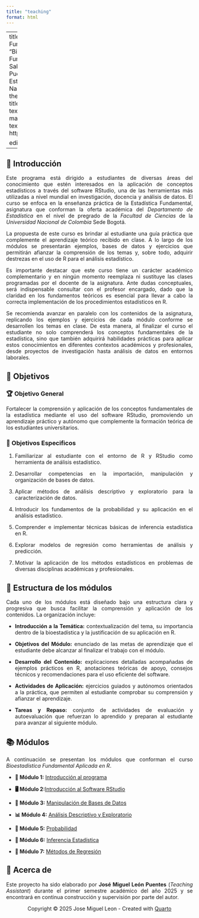 ```yaml
---
title: "teaching"
format: html
---
```


---
title: "Módulo 1: Bioestadística Fundamental Aplicada en R"
subtitle: "Bioestadística Fundamental y Estadística Fundamental para las Ciencias de la Salud"
author: 
- name: "Jose Miguel Leon Puentes"
  affiliation: "Departamento de Estadística"
institute: "Universidad Nacional de Colombia"
format:
  html:
    theme: cosmo
    toc: true
    toc-depth: 4
    toc-title: Tabla de Contenido
    other-links:
      - text: Contacto
        icon: mailbox
        href: mailto:joleonp@unal.edu.co
    code-links:
      - text: GitHub
        icon: github
        href: https://github.com/jmlionc/AppliedBiostats

editor: visual
---

## 🌱 Introducción

::: {style="text-align: justify;"}
Este programa está dirigido a estudiantes de diversas áreas del conocimiento que estén interesados en la aplicación de conceptos estadísticos a través del software RStudio, una de las herramientas más utilizadas a nivel mundial en investigación, docencia y análisis de datos. El curso se enfoca en la enseñanza práctica de la Estadística Fundamental, asignatura que conforman la oferta académica del *Departamento de Estadística* en el nivel de pregrado de la *Facultad de Ciencias* de la *Universidad Nacional de Colombia* Sede Bogotá.

La propuesta de este curso es brindar al estudiante una guía práctica que complemente el aprendizaje teórico recibido en clase. A lo largo de los módulos se presentarán ejemplos, bases de datos y ejercicios que permitirán afianzar la comprensión de los temas y, sobre todo, adquirir destrezas en el uso de R para el análisis estadístico.

Es importante destacar que este curso tiene un carácter académico complementario y en ningún momento reemplaza ni sustituye las clases programadas por el docente de la asignatura. Ante dudas conceptuales, será indispensable consultar con el profesor encargado, dado que la claridad en los fundamentos teóricos es esencial para llevar a cabo la correcta implementación de los procedimientos estadísticos en R.

Se recomienda avanzar en paralelo con los contenidos de la asignatura, replicando los ejemplos y ejercicios de cada módulo conforme se desarrollen los temas en clase. De esta manera, al finalizar el curso el estudiante no solo comprenderá los conceptos fundamentales de la estadística, sino que también adquirirá habilidades prácticas para aplicar estos conocimientos en diferentes contextos académicos y profesionales, desde proyectos de investigación hasta análisis de datos en entornos laborales.
:::

## 🏁 Objetivos

### 🏆 Objetivo General

::: {style="text-align: justify;"}
Fortalecer la comprensión y aplicación de los conceptos fundamentales de la estadística mediante el uso del software RStudio, promoviendo un aprendizaje práctico y autónomo que complemente la formación teórica de los estudiantes universitarios.
:::

### 🎯 Objetivos Especificos

::: {style="text-align: justify;"}
1.  Familiarizar al estudiante con el entorno de R y RStudio como herramienta de análisis estadístico.

2.  Desarrollar competencias en la importación, manipulación y organización de bases de datos.

3.  Aplicar métodos de análisis descriptivo y exploratorio para la caracterización de datos.

4.  Introducir los fundamentos de la probabilidad y su aplicación en el análisis estadístico.

5.  Comprender e implementar técnicas básicas de inferencia estadística en R.

6.  Explorar modelos de regresión como herramientas de análisis y predicción.

7.  Motivar la aplicación de los métodos estadísticos en problemas de diversas disciplinas académicas y profesionales.
:::

## 🧱 Estructura de los módulos

::: {style="text-align: justify;"}
Cada uno de los módulos está diseñado bajo una estructura clara y progresiva que busca facilitar la comprensión y aplicación de los contenidos. La organización incluye:

-   **Introducción a la Temática:** contextualización del tema, su importancia dentro de la bioestadística y la justificación de su aplicación en R.

-   **Objetivos del Módulo:** enunciado de las metas de aprendizaje que el estudiante debe alcanzar al finalizar el trabajo con el módulo.

-   **Desarrollo del Contenido[:]{.smallcaps}** explicaciones detalladas acompañadas de ejemplos prácticos en R, anotaciones teóricas de apoyo, consejos técnicos y recomendaciones para el uso eficiente del software.

-   **Actividades de Aplicación:** ejercicios guiados y autónomos orientados a la práctica, que permiten al estudiante comprobar su comprensión y afianzar el aprendizaje.

-   **Tareas y Repaso:** conjunto de actividades de evaluación y autoevaluación que refuerzan lo aprendido y preparan al estudiante para avanzar al siguiente módulo.
:::

## 📚 Módulos

::: {style="text-align: justify;"}
A continuación se presentan los módulos que conforman el curso *Bioestadística Fundamental Aplicada en R*.

-   **🧠 Módulo 1:** [Introducción al programa](biostats/Módulo%201%20-%20Intro%20al%20Curso/mod1_curso.qmd)

-   **🖥️ Módulo 2:**[Introducción al Software RStudio](biostats/Módulo%202%20-%20Intro%20R%20Studio/mod2_intro_r.qmd)

-   **🧮 Módulo 3:** [Manipulación de Bases de Datos](biostats/Módulo%203%20-%20Manejo%20Bases/mod3_bases.qmd)

-   **📊 Módulo 4:** [Análisis Descriptivo y Exploratorio](biostats/Módulo%204%20-%20Estadística%20Descriptiva%20Exploratoria/mod4_eda.qmd)

-   **🎲 Módulo 5:** [Probabilidad](biostats/Módulo%205%20-%20Probabilidad/mod5_proba.qmd)

-   **💭 Módulo 6:** [Inferencia Estadística](biostats/Módulo%206%20-%20Inferencia/mod6_inferen.qmd)

-   **🔮 Módulo 7:** [Métodos de Regresión](biostats/Módulo%207%20-%20Regresión/mod7_regre.qmd)
:::

::: {.callout-warning collapse="true" style="text-align: justify;" icon="false"}
## **🚧 Acerca de**

Este proyecto ha sido elaborado por **José Miguel León Puentes** (*Teaching Assistant*) durante el primer semestre académico del año 2025 y se encontrará en continua construcción y supervisión por parte del autor.
:::

::: {style="text-align: center;"}
Copyright © 2025 Jose Miguel Leon - Created with [Quarto](https://quarto.org)
:::
